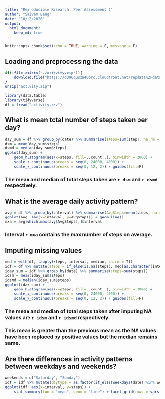 ```yaml
---
title: "Reproducible Research: Peer Assessment 1"
author: "Shivam Bang"
date: "10/12/2020"
output: 
  html_document:
    keep_md: true
---
```

```r
knitr::opts_chunk$set(echo = TRUE, warning = F, message = F)
```

## Loading and preprocessing the data

```r
if(!file.exists("./activity.zip")){
    download.file("https://d396qusza40orc.cloudfront.net/repdata%2Fdata%2Factivity.zip", destfile = "activity.zip")
}
unzip("activity.zip")

library(data.table)
library(tidyverse)
df = fread("activity.csv")
```

## What is mean total number of steps taken per day?
```r
day_sum = df %>% group_by(date) %>% summarise(steps=sum(steps, na.rm = T))
dsm = mean(day_sum$steps)
dsmd = median(day_sum$steps)
ggplot(day_sum) + 
    geom_histogram(aes(x=steps, fill=..count..), binwidth = 2000) + 
    scale_x_continuous(breaks = seq(0, 24000, 4000)) + 
    scale_y_continuous(breaks = seq(0, 12, 2)) + guides(fill=F)

```

### The mean and median of total steps taken are `r dsm` and `r dsmd` respectively.

## What is the average daily activity pattern?
```r
avg = df %>% group_by(interval) %>% summarise(AvgSteps=mean(steps, na.rm = T))
ggplot(avg, aes(x=interval, y=AvgSteps)) + geom_line()
mxa = avg[which.max(avg$AvgSteps),]$interval
```

### Interval `r mxa` contains the max number of steps on average.

## Imputing missing values
```r
med = with(df, tapply(steps, interval, median, na.rm = T))
idf = df %>% mutate(steps = if_else(is.na(steps), med[as.character(interval)], steps))
iday_sum = idf %>% group_by(date) %>% summarise(steps=sum(steps))
idsm = mean(iday_sum$steps)
idsmd = median(iday_sum$steps)
ggplot(iday_sum) + 
    geom_histogram(aes(x=steps, fill=..count..), binwidth = 2000) + 
    scale_x_continuous(breaks = seq(0, 24000, 4000)) + 
    scale_y_continuous(breaks = seq(0, 12, 2)) + guides(fill=F)
```

### The mean and median of total steps taken after imputing NA values are `r idsm` and `r idsmd` respectively.

### This mean is greater than the previous mean as the NA values have been replaced by positive values but the median remains same.

## Are there differences in activity patterns between weekdays and weekends?
```r
weekends = c("Saturday", "Sunday")
idf = idf %>% mutate(daytype = as.factor(if_else(weekdays(date) %in% weekends, "weekend", "weekday")))
ggplot(idf, aes(x=interval, y=steps)) + 
    stat_summary(fun = "mean", geom = "line") + facet_grid(rows = vars(daytype))
```